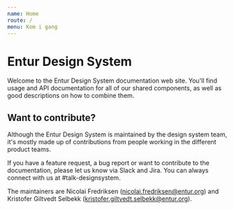 ```yaml
---
name: Home
route: /
menu: Kom i gang
---
```


# Entur Design System

Welcome to the Entur Design System documentation web site. You'll find usage and API documentation for all of our shared components, as well as good descriptions on how to combine them.

## Want to contribute?

Although the Entur Design System is maintained by the design system team, it's mostly made up of contributions from people working in the different product teams.

If you have a feature request, a bug report or want to contribute to the documentation, please let us know via Slack and Jira. You can always connect with us at #talk-designsystem.

The maintainers are Nicolai Fredriksen (nicolai.fredriksen@entur.org) and Kristofer Giltvedt Selbekk (kristofer.giltvedt.selbekk@entur.org).
